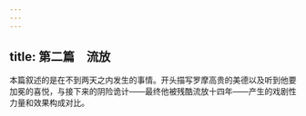 ```yaml
---
---
---
```

title: 第二篇　流放
---




本篇叙述的是在不到两天之内发生的事情。开头描写罗摩高贵的美德以及听到他要加冕的喜悦，与接下来的阴险诡计——最终他被残酷流放十四年——产生的戏剧性力量和效果构成对比。